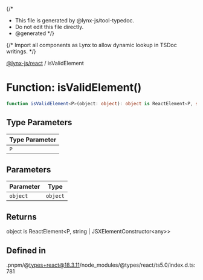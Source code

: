 {/*
* This file is generated by @lynx-js/tool-typedoc.
* Do not edit this file directly.
* @generated
*/}

{/* Import all components as Lynx to allow dynamic lookup in TSDoc writings. */}


[@lynx-js/react](/api/react/index.mdx) / isValidElement

# Function: isValidElement()

```ts
function isValidElement<P>(object: object): object is ReactElement<P, string | JSXElementConstructor<any>>
```

## Type Parameters

| Type Parameter |
| ------ |
| `P` |

## Parameters

| Parameter | Type |
| ------ | ------ |
| `object` | `object` |

## Returns

object is ReactElement\<P, string \| JSXElementConstructor\<any\>\>

## Defined in

.pnpm/@types+react@18.3.11/node\_modules/@types/react/ts5.0/index.d.ts:781
